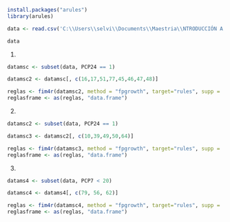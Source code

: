 ```{r}
install.packages("arules")
library(arules)

data <- read.csv('C:\\Users\\selvi\\Documents\\Maestria\\NTRODUCCIÓN A LA MINERÍA DE DATOS\\db_csv_\\db_csv_\\PERSONA_BDP.csv', sep=",")

data

```

1.
```{r}

datamsc <- subset(data, PCP24 == 1)

datamsc2 <- datamsc[, c(16,17,51,77,45,46,47,48)]

reglas <- fim4r(datamsc2, method = "fpgrowth", target="rules", supp = .2, conf = .5)
reglasframe <- as(reglas, "data.frame")

```

2.
```{r}
datamsc2 <- subset(data, PCP24 == 1)

datamsc3 <- datamsc2[, c(10,39,49,50,64)]

reglas <- fim4r(datamsc3, method = "fpgrowth", target="rules", supp = .3, conf = .6)
reglasframe <- as(reglas, "data.frame")
```

3.
```{r}
datams4 <- subset(data, PCP7 < 20)

datamsc4 <- datams4[, c(79, 56, 62)]

reglas <- fim4r(datamsc4, method = "fpgrowth", target="rules", supp = .2, conf = .5)
reglasframe <- as(reglas, "data.frame")
```



